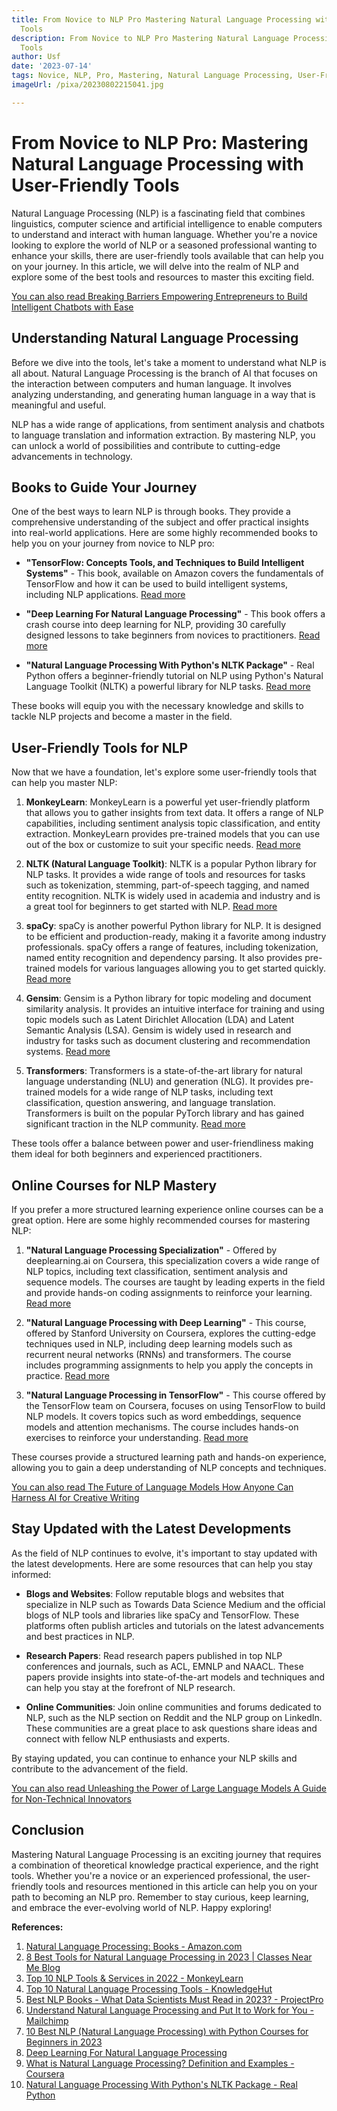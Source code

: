 ```yaml
---
title: From Novice to NLP Pro Mastering Natural Language Processing with User-Friendly
  Tools
description: From Novice to NLP Pro Mastering Natural Language Processing with User-Friendly
  Tools
author: Usf
date: '2023-07-14'
tags: Novice, NLP, Pro, Mastering, Natural Language Processing, User-Friendly Tools
imageUrl: /pixa/20230802215041.jpg

---
```

# From Novice  to NLP  Pro: Mastering Natural Language Processing with User-Friendly Tools

Natural Language  Processing (NLP) is a fascinating  field that  combines linguistics, computer science and artificial  intelligence to enable computers to understand and interact with human  language.  Whether you're a novice looking to explore the  world  of NLP or a seasoned professional wanting to enhance your skills, there  are user-friendly tools available that can help you on your journey. In this article, we will  delve into the realm of NLP and explore some of the best tools and resources to  master this exciting field.

[You can also read Breaking Barriers Empowering Entrepreneurs  to Build Intelligent Chatbots with Ease](Breaking%20Barriers%20Empowering%20Entrepreneurs%20to%20Build%20Intelligent%20Chatbots%20with%20Ease)


## Understanding Natural Language Processing

Before we dive into the  tools,  let's take a moment  to understand what NLP is  all about. Natural Language Processing is the branch  of AI that focuses on the interaction between computers and human language. It involves analyzing understanding, and generating human language in a way that is meaningful  and useful.

NLP has a wide range of applications, from  sentiment analysis and chatbots to language translation and information  extraction. By mastering NLP, you  can unlock a world of possibilities and contribute to cutting-edge advancements in  technology.

## Books  to Guide Your Journey

One of the best ways to learn NLP is through books.  They provide a comprehensive understanding of the  subject and offer practical insights into real-world applications.  Here are some highly recommended books to help you on your journey  from novice to NLP pro:

- **"TensorFlow: Concepts Tools, and Techniques to Build Intelligent Systems"** - This book, available on Amazon covers the fundamentals  of  TensorFlow and how it can be used to build intelligent systems, including NLP applications. [Read more](https://www.amazon.com/Natural-Language-Processing/b?ie=UTF8&node=271581011)

- **"Deep Learning  For Natural Language Processing"**  - This book offers a crash course into deep learning for NLP, providing 30 carefully designed lessons to  take beginners from novices to  practitioners. [Read  more](https://machinelearningmastery.com/deep-learning-for-nlp/)

- **"Natural Language Processing With Python's NLTK Package"**  - Real Python offers a beginner-friendly tutorial on NLP  using Python's Natural Language  Toolkit (NLTK) a powerful  library for NLP tasks. [Read more](https://realpython.com/nltk-nlp-python/)

These books will equip you with the necessary knowledge and skills to tackle  NLP projects and become a master in  the field.

## User-Friendly  Tools for NLP

Now that we have a foundation, let's explore some user-friendly tools that can help you master NLP:

1. **MonkeyLearn**: MonkeyLearn is a powerful  yet  user-friendly platform that  allows you to gather insights from text data. It offers a  range of NLP capabilities, including sentiment analysis topic classification, and entity extraction. MonkeyLearn provides pre-trained models that you can  use out of the  box  or customize to suit your specific needs. [Read more](https://www.nobledesktop.com/classes-near-me/blog/best-natural-language-processing-tools)

2. **NLTK (Natural Language Toolkit)**: NLTK is a popular Python library  for NLP tasks. It  provides a wide range of  tools and  resources for tasks such as tokenization, stemming, part-of-speech  tagging, and named entity recognition. NLTK is widely used  in academia and industry and is a great  tool for beginners to get started with NLP. [Read more](https://realpython.com/nltk-nlp-python/)

3. **spaCy**: spaCy is another powerful Python  library for NLP.  It is designed to be efficient and production-ready,  making it a favorite among industry professionals. spaCy offers a range of features, including tokenization, named  entity recognition and dependency parsing. It also provides pre-trained models for various  languages allowing you to get started quickly. [Read more](https://spacy.io/)

4. **Gensim**: Gensim is a Python library for topic modeling  and document similarity analysis. It provides an intuitive interface for training and using topic models such as Latent Dirichlet Allocation (LDA) and Latent Semantic Analysis (LSA). Gensim  is widely used in research and industry for  tasks such as document clustering and  recommendation systems. [Read more](https://radimrehurek.com/gensim/)

5. **Transformers**: Transformers is  a state-of-the-art library for natural language understanding (NLU) and generation (NLG).  It provides pre-trained models  for a wide  range of NLP tasks, including text classification, question answering, and language translation. Transformers is built on the popular PyTorch library and has gained significant traction in the NLP community. [Read more](https://huggingface.co/transformers/)

These  tools offer a  balance between power and user-friendliness making them ideal for  both beginners and  experienced practitioners.

##  Online Courses for NLP Mastery

If you prefer  a more structured learning experience online courses can  be a great option. Here are some highly recommended courses for mastering NLP:

1. **"Natural Language Processing Specialization"** - Offered by deeplearning.ai on Coursera, this specialization covers a wide range of NLP topics, including text classification,  sentiment analysis and  sequence models. The courses  are taught by leading experts in  the field and  provide hands-on coding assignments to reinforce your learning. [Read more](https://www.coursera.org/specializations/natural-language-processing)

2. **"Natural Language Processing with Deep Learning"** - This course, offered by Stanford University on Coursera, explores the cutting-edge techniques  used in NLP, including deep learning models such as recurrent neural networks (RNNs) and transformers. The course includes programming assignments to help you apply  the concepts in practice. [Read  more](https://www.coursera.org/learn/natural-language-processing-deep-learning)

3. **"Natural Language Processing in TensorFlow"** - This course offered by the  TensorFlow team  on Coursera, focuses on using TensorFlow to build NLP models. It covers  topics such as  word  embeddings, sequence  models and attention  mechanisms. The course includes hands-on exercises to reinforce your understanding.  [Read more](https://www.coursera.org/learn/natural-language-processing-tensorflow)

These courses  provide a structured learning path and hands-on experience, allowing you to gain a  deep understanding of NLP concepts and techniques.

[You can also read The Future of Language Models How Anyone Can Harness AI  for  Creative Writing](The%20Future%20of%20Language%20Models%20How%20Anyone%20Can%20Harness%20AI%20for%20Creative%20Writing)


## Stay Updated with the Latest Developments

As the field of NLP continues to evolve, it's important to stay updated with the  latest developments. Here are some resources that  can help you stay informed:

- **Blogs and Websites**: Follow reputable blogs  and websites that specialize in NLP such  as Towards Data Science Medium and  the  official blogs of NLP tools and  libraries like spaCy and TensorFlow. These platforms often publish articles and tutorials on the latest advancements and best practices in NLP.

- **Research Papers**: Read research papers published in top NLP conferences and journals, such as ACL, EMNLP and NAACL. These papers provide insights into state-of-the-art models and techniques and can help you stay at the forefront of NLP research.

- **Online Communities**: Join  online communities and forums dedicated to NLP, such as the NLP section on Reddit and the NLP group on LinkedIn. These communities are a great place to  ask questions share ideas and connect with fellow NLP enthusiasts and experts.

By staying updated, you can continue  to enhance your NLP skills and contribute to the advancement of the field.

[You can also  read Unleashing the Power of Large Language Models A Guide for Non-Technical Innovators](Unleashing%20the%20Power%20of%20Large%20Language%20Models%20A%20Guide%20for%20Non-Technical%20Innovators)


## Conclusion

Mastering Natural Language Processing is an exciting  journey that requires a combination of theoretical knowledge practical experience, and the right tools. Whether  you're a novice  or  an  experienced professional, the user-friendly tools and resources mentioned in this article can help you on your path to becoming an NLP pro. Remember to stay curious, keep learning, and embrace  the ever-evolving world of NLP. Happy exploring!

**References:**

1. [Natural Language Processing: Books - Amazon.com](https://www.amazon.com/Natural-Language-Processing/b?ie=UTF8&node=271581011)
2.  [8 Best Tools  for  Natural Language Processing in 2023 | Classes Near Me Blog](https://www.nobledesktop.com/classes-near-me/blog/best-natural-language-processing-tools)
3. [Top 10 NLP Tools & Services in 2022 - MonkeyLearn](https://monkeylearn.com/blog/natural-language-processing-tools/)
4. [Top 10 Natural Language  Processing Tools - KnowledgeHut](https://www.knowledgehut.com/blog/data-science/nlp-tools)
5. [Best NLP Books - What  Data Scientists Must Read in 2023? - ProjectPro](https://www.projectpro.io/article/best-nlp-books/505)
6. [Understand Natural Language Processing and Put It to Work  for You - Mailchimp](https://mailchimp.com/resources/natural-language-processing/)
7. [10  Best NLP (Natural Language Processing) with Python Courses for Beginners in 2023](https://medium.com/javarevisited/10-best-nlp-natural-language-processing-with-python-courses-for-beginners-bfe526c6b0b2)
8.  [Deep Learning For Natural Language Processing](https://machinelearningmastery.com/deep-learning-for-nlp/)
9. [What is Natural Language Processing? Definition and Examples - Coursera](https://www.coursera.org/articles/natural-language-processing)
10. [Natural Language Processing With Python's  NLTK Package - Real Python](https://realpython.com/nltk-nlp-python/)